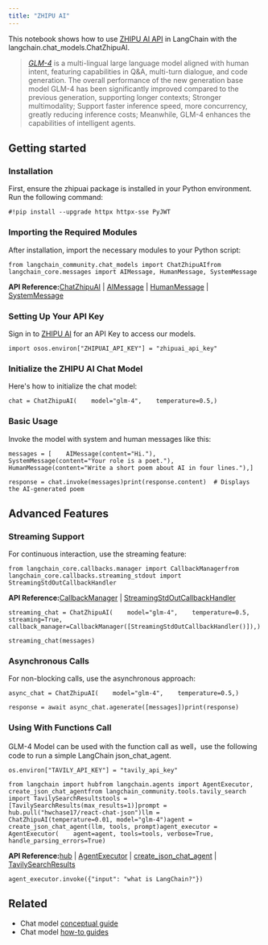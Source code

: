 ```yaml
---
title: "ZHIPU AI"
---
```


This notebook shows how to use [ZHIPU AI API](https://open.bigmodel.cn/dev/api) in LangChain with the langchain.chat\_models.ChatZhipuAI.

> [*GLM-4*](https://open.bigmodel.cn/) is a multi-lingual large language model aligned with human intent, featuring capabilities in Q\&A, multi-turn dialogue, and code generation. The overall performance of the new generation base model GLM-4 has been significantly improved compared to the previous generation, supporting longer contexts; Stronger multimodality; Support faster inference speed, more concurrency, greatly reducing inference costs; Meanwhile, GLM-4 enhances the capabilities of intelligent agents.

## Getting started

### Installation

First, ensure the zhipuai package is installed in your Python environment. Run the following command:

```
#!pip install --upgrade httpx httpx-sse PyJWT
```

### Importing the Required Modules

After installation, import the necessary modules to your Python script:

```
from langchain_community.chat_models import ChatZhipuAIfrom langchain_core.messages import AIMessage, HumanMessage, SystemMessage
```

**API Reference:**[ChatZhipuAI](https://python.langchain.com/api_reference/community/chat_models/langchain_community.chat_models.zhipuai.ChatZhipuAI.html) | [AIMessage](https://python.langchain.com/api_reference/core/messages/langchain_core.messages.ai.AIMessage.html) | [HumanMessage](https://python.langchain.com/api_reference/core/messages/langchain_core.messages.human.HumanMessage.html) | [SystemMessage](https://python.langchain.com/api_reference/core/messages/langchain_core.messages.system.SystemMessage.html)

### Setting Up Your API Key

Sign in to [ZHIPU AI](https://open.bigmodel.cn/login?redirect=%2Fusercenter%2Fapikeys) for an API Key to access our models.

```
import osos.environ["ZHIPUAI_API_KEY"] = "zhipuai_api_key"
```

### Initialize the ZHIPU AI Chat Model

Here's how to initialize the chat model:

```
chat = ChatZhipuAI(    model="glm-4",    temperature=0.5,)
```

### Basic Usage

Invoke the model with system and human messages like this:

```
messages = [    AIMessage(content="Hi."),    SystemMessage(content="Your role is a poet."),    HumanMessage(content="Write a short poem about AI in four lines."),]
```

```
response = chat.invoke(messages)print(response.content)  # Displays the AI-generated poem
```

## Advanced Features

### Streaming Support

For continuous interaction, use the streaming feature:

```
from langchain_core.callbacks.manager import CallbackManagerfrom langchain_core.callbacks.streaming_stdout import StreamingStdOutCallbackHandler
```

**API Reference:**[CallbackManager](https://python.langchain.com/api_reference/core/callbacks/langchain_core.callbacks.manager.CallbackManager.html) | [StreamingStdOutCallbackHandler](https://python.langchain.com/api_reference/core/callbacks/langchain_core.callbacks.streaming_stdout.StreamingStdOutCallbackHandler.html)

```
streaming_chat = ChatZhipuAI(    model="glm-4",    temperature=0.5,    streaming=True,    callback_manager=CallbackManager([StreamingStdOutCallbackHandler()]),)
```

```
streaming_chat(messages)
```

### Asynchronous Calls

For non-blocking calls, use the asynchronous approach:

```
async_chat = ChatZhipuAI(    model="glm-4",    temperature=0.5,)
```

```
response = await async_chat.agenerate([messages])print(response)
```

### Using With Functions Call

GLM-4 Model can be used with the function call as well，use the following code to run a simple LangChain json\_chat\_agent.

```
os.environ["TAVILY_API_KEY"] = "tavily_api_key"
```

```
from langchain import hubfrom langchain.agents import AgentExecutor, create_json_chat_agentfrom langchain_community.tools.tavily_search import TavilySearchResultstools = [TavilySearchResults(max_results=1)]prompt = hub.pull("hwchase17/react-chat-json")llm = ChatZhipuAI(temperature=0.01, model="glm-4")agent = create_json_chat_agent(llm, tools, prompt)agent_executor = AgentExecutor(    agent=agent, tools=tools, verbose=True, handle_parsing_errors=True)
```

**API Reference:**[hub](https://python.langchain.com/api_reference/langchain/hub/langchain.hub.hub.html) | [AgentExecutor](https://python.langchain.com/api_reference/langchain/agents/langchain.agents.agent.AgentExecutor.html) | [create\_json\_chat\_agent](https://python.langchain.com/api_reference/langchain/agents/langchain.agents.json_chat.base.create_json_chat_agent.html) | [TavilySearchResults](https://python.langchain.com/api_reference/community/tools/langchain_community.tools.tavily_search.tool.TavilySearchResults.html)

```
agent_executor.invoke({"input": "what is LangChain?"})
```

## Related

* Chat model [conceptual guide](/src/oss/concepts/chat_models)
* Chat model [how-to guides](/src/oss/how_to/#chat-models)
